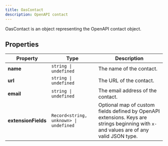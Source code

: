 ```yaml
---
title: OasContact
description: OpenAPI contact
---
```


OasContact is an object representing the OpenAPI contact object.

## Properties

| Property | Type | Description |
| ---- | ---- | ---- |
| **name** | `string \| undefined` | The name of the contact. |
| **url** | `string \| undefined` | The URL of the contact. |
| **email** | `string \| undefined` | The email address of the contact. |
| **extensionFields** | `Record<string, unknown> \| undefined` | Optional map of custom fields defined by OpenAPI extensions. Keys are strings beginning with `x-` and values are of any valid JSON type. |

